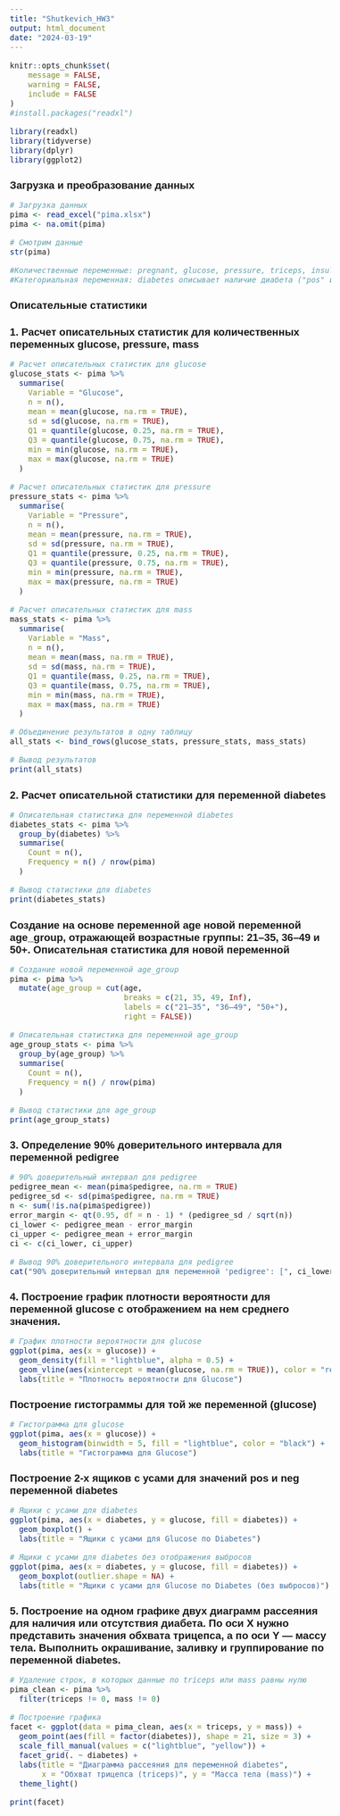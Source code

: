 ---
title: "Shutkevich_HW3"
output: html_document
date: "2024-03-19"
---

```{=html}
<style type="text/css">
body{
  font-family: Helvetica;
  font-size: 12pt;
}
/* Headers */
h1, h2{
  font-size: 14pt;
}
</style>
```
```{r setup, include=FALSE}
knitr::opts_chunk$set(
	message = FALSE,
	warning = FALSE,
	include = FALSE
)
#install.packages("readxl")

library(readxl)
library(tidyverse)
library(dplyr)
library(ggplot2)
```

# Загрузка и преобразование данных

```{r data, include=TRUE}

# Загрузка данных
pima <- read_excel("pima.xlsx")
pima <- na.omit(pima)

# Смотрим данные
str(pima)
```

```{r comments, include=FALSE}
#Количественные переменные: pregnant, glucose, pressure, triceps, insulin, mass, pedigree, age
#Категориальная переменная: diabetes описывает наличие диабета ("pos" или "neg"). Переменную можно было бы преобразовать в фактор, а можно оставить как есть в нашем случае.
```

# Описательные статистики

## 1. Расчет описательных статистик для количественных переменных glucose, pressure, mass

```{r stat num, include=TRUE}

# Расчет описательных статистик для glucose
glucose_stats <- pima %>%
  summarise(
    Variable = "Glucose",
    n = n(),
    mean = mean(glucose, na.rm = TRUE),
    sd = sd(glucose, na.rm = TRUE),
    Q1 = quantile(glucose, 0.25, na.rm = TRUE),
    Q3 = quantile(glucose, 0.75, na.rm = TRUE),
    min = min(glucose, na.rm = TRUE),
    max = max(glucose, na.rm = TRUE)
  )

# Расчет описательных статистик для pressure
pressure_stats <- pima %>%
  summarise(
    Variable = "Pressure",
    n = n(),
    mean = mean(pressure, na.rm = TRUE),
    sd = sd(pressure, na.rm = TRUE),
    Q1 = quantile(pressure, 0.25, na.rm = TRUE),
    Q3 = quantile(pressure, 0.75, na.rm = TRUE),
    min = min(pressure, na.rm = TRUE),
    max = max(pressure, na.rm = TRUE)
  )

# Расчет описательных статистик для mass
mass_stats <- pima %>%
  summarise(
    Variable = "Mass",
    n = n(),
    mean = mean(mass, na.rm = TRUE),
    sd = sd(mass, na.rm = TRUE),
    Q1 = quantile(mass, 0.25, na.rm = TRUE),
    Q3 = quantile(mass, 0.75, na.rm = TRUE),
    min = min(mass, na.rm = TRUE),
    max = max(mass, na.rm = TRUE)
  )

# Объединение результатов в одну таблицу
all_stats <- bind_rows(glucose_stats, pressure_stats, mass_stats)

# Вывод результатов
print(all_stats)

```

## 2. Расчет описательной статистики для переменной diabetes

```{r stat factor, include=TRUE}
# Описательная статистика для переменной diabetes
diabetes_stats <- pima %>%
  group_by(diabetes) %>%
  summarise(
    Count = n(),
    Frequency = n() / nrow(pima)
  )

# Вывод статистики для diabetes
print(diabetes_stats)
```

## Создание на основе переменной age новой переменной age_group, отражающей возрастные группы: 21–35, 36–49 и 50+. Описательная статистика для новой переменной

```{r new age_group, include=TRUE}
# Создание новой переменной age_group
pima <- pima %>%
  mutate(age_group = cut(age,
                         breaks = c(21, 35, 49, Inf),
                         labels = c("21–35", "36–49", "50+"),
                         right = FALSE))

# Описательная статистика для переменной age_group
age_group_stats <- pima %>%
  group_by(age_group) %>%
  summarise(
    Count = n(),
    Frequency = n() / nrow(pima)
  )

# Вывод статистики для age_group
print(age_group_stats)
```

## 3. Определение 90% доверительного интервала для переменной pedigree

```{r CI intervals, include=TRUE}
# 90% доверительный интервал для pedigree
pedigree_mean <- mean(pima$pedigree, na.rm = TRUE)
pedigree_sd <- sd(pima$pedigree, na.rm = TRUE)
n <- sum(!is.na(pima$pedigree))
error_margin <- qt(0.95, df = n - 1) * (pedigree_sd / sqrt(n))
ci_lower <- pedigree_mean - error_margin
ci_upper <- pedigree_mean + error_margin
ci <- c(ci_lower, ci_upper)

# Вывод 90% доверительного интервала для pedigree
cat("90% доверительный интервал для переменной 'pedigree': [", ci_lower, ", ", ci_upper, "]\n")
```

## 4. Построение график плотности вероятности для переменной glucose с отображением на нем среднего значения.

```{r dens, include=TRUE}
# График плотности вероятности для glucose
ggplot(pima, aes(x = glucose)) +
  geom_density(fill = "lightblue", alpha = 0.5) +
  geom_vline(aes(xintercept = mean(glucose, na.rm = TRUE)), color = "red", linetype = "dashed") +
  labs(title = "Плотность вероятности для Glucose")
```

## Построение гистограммы для той же переменной (glucose)

```{r hist, include=TRUE}
# Гистограмма для glucose
ggplot(pima, aes(x = glucose)) +
  geom_histogram(binwidth = 5, fill = "lightblue", color = "black") +
  labs(title = "Гистограмма для Glucose")
```

## Построение 2-х ящиков с усами для значений pos и neg переменной diabetes

```{r boxplot, include=TRUE}
# Ящики с усами для diabetes
ggplot(pima, aes(x = diabetes, y = glucose, fill = diabetes)) +
  geom_boxplot() +
  labs(title = "Ящики с усами для Glucose по Diabetes")

# Ящики с усами для diabetes без отображения выбросов
ggplot(pima, aes(x = diabetes, y = glucose, fill = diabetes)) +
  geom_boxplot(outlier.shape = NA) +
  labs(title = "Ящики с усами для Glucose по Diabetes (без выбросов)")
```

## 5. Построение на одном графике двух диаграмм рассеяния для наличия или отсутствия диабета. По оси X нужно представить значения обхвата трицепса, а по оси Y — массу тела. Выполнить окрашивание, заливку и группирование по переменной diabetes.

```{r facet, include=TRUE}
# Удаление строк, в которых данные по triceps или mass равны нулю
pima_clean <- pima %>%
  filter(triceps != 0, mass != 0)

# Построение графика
facet <- ggplot(data = pima_clean, aes(x = triceps, y = mass)) +
  geom_point(aes(fill = factor(diabetes)), shape = 21, size = 3) +
  scale_fill_manual(values = c("lightblue", "yellow")) +
  facet_grid(. ~ diabetes) +
  labs(title = "Диаграмма рассеяния для переменной diabetes",
       x = "Обхват трицепса (triceps)", y = "Масса тела (mass)") +
  theme_light()

print(facet)
```
